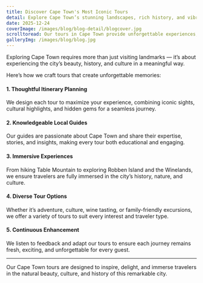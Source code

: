 ---
title: Discover Cape Town's Most Iconic Tours  
detail: Explore Cape Town’s stunning landscapes, rich history, and vibrant culture through our carefully curated tours.  
date: 2025-12-24  
coverImage: /images/blog/blog-detail/blogcover.jpg 
scrolltoread: Our tours in Cape Town provide unforgettable experiences, from Table Mountain to Robben Island, immersing travelers in breathtaking scenery, local culture, and hidden gems.  
galleryImg: /images/blog/blog.jpg 
---

Exploring Cape Town requires more than just visiting landmarks — it’s about experiencing the city’s beauty, history, and culture in a meaningful way.

Here’s how we craft tours that create unforgettable memories:

#### 1. Thoughtful Itinerary Planning  
We design each tour to maximize your experience, combining iconic sights, cultural highlights, and hidden gems for a seamless journey.

#### 2. Knowledgeable Local Guides  
Our guides are passionate about Cape Town and share their expertise, stories, and insights, making every tour both educational and engaging.

#### 3. Immersive Experiences  
From hiking Table Mountain to exploring Robben Island and the Winelands, we ensure travelers are fully immersed in the city’s history, nature, and culture.

#### 4. Diverse Tour Options  
Whether it’s adventure, culture, wine tasting, or family-friendly excursions, we offer a variety of tours to suit every interest and traveler type.

#### 5. Continuous Enhancement  
We listen to feedback and adapt our tours to ensure each journey remains fresh, exciting, and unforgettable for every guest.

---

Our Cape Town tours are designed to inspire, delight, and immerse travelers in the natural beauty, culture, and history of this remarkable city.
